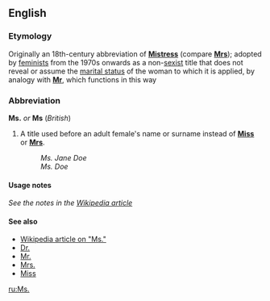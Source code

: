 ==English==
===Etymology===
<!--Adapted from Wikipedia article-->Originally an 18th-century abbreviation of '''[[Mistress]]''' (compare '''[[Mrs]]'''); adopted by [[feminist]]s from the 1970s onwards as a non-[[sexist]] title that does not reveal or assume the [[marital status]] of the woman to which it is applied, by analogy with '''[[Mr]]''', which functions in this way

===Abbreviation===
'''Ms.''' ''or'' '''Ms''' (''British'')

#A title used before an adult female's name or surname instead of '''[[Miss]]''' or '''[[Mrs]]'''.
#:''Ms. Jane Doe''
#:''Ms. Doe''

====Usage notes====
''See the notes in the [[w:Ms.|Wikipedia article]]''

====See also====
*[[w:Ms.|Wikipedia article on "Ms."]]
*[[Dr.]]
*[[Mr.]]
*[[Mrs.]]
*[[Miss]]

[[ru:Ms.]]